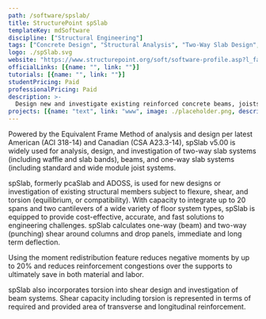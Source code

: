 ```yaml
---
path: /software/spslab/
title: StructurePoint spSlab
templateKey: mdSoftware
discipline: ["Structural Engineering"]
tags: ["Concrete Design", "Structural Analysis", "Two-Way Slab Design", "Beam Design", "One-Way Slab Design"]
logo: ./spSlab.svg
website: "https://www.structurepoint.org/soft/software-profile.asp?l_family_id=55"
officialLinks: [{name: "", link: ""}]
tutorials: [{name: "", link: ""}]
studentPricing: Paid
professionalPricing: Paid
description: >-
  Design new and investigate existing reinforced concrete beams, joists, one-way, two-way and slab band systems
projects: [{name: "text", link: "www", image: ./placeholder.png, description: "blah blah"}]
---
```


Powered by the Equivalent Frame Method of analysis and design per latest American (ACI 318-14) and Canadian (CSA A23.3-14), spSlab v5.00 is widely used for analysis, design, and investigation of two-way slab systems (including waffle and slab bands), beams, and one-way slab systems (including standard and wide module joist systems.

spSlab, formerly pcaSlab and ADOSS, is used for new designs or investigation of existing structural members subject to flexure, shear, and torsion (equilibrium, or compatibility). With capacity to integrate up to 20 spans and two cantilevers of a wide variety of floor system types, spSlab is equipped to provide cost-effective, accurate, and fast solutions to engineering challenges. spSlab calculates one-way (beam) and two-way (punching) shear around columns and drop panels, immediate and long term deflection.

Using the moment redistribution feature reduces negative moments by up to 20% and reduces reinforcement congestions over the supports to ultimately save in both material and labor.

spSlab also incorporates torsion into shear design and investigation of beam systems. Shear capacity including torsion is represented in terms of required and provided area of transverse and longitudinal reinforcement.
